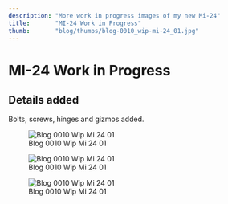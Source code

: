 ```yaml
---
description: "More work in progress images of my new Mi-24"
title:       "MI-24 Work in Progress"
thumb:       "blog/thumbs/blog-0010_wip-mi-24_01.jpg"
---
```


MI-24 Work in Progress
======================

Details added
-------------

Bolts, screws, hinges and gizmos added.

![Blog 0010 Wip Mi 24 01](/images/blog/blog-0010_wip-mi-24_01.jpg)

![Blog 0010 Wip Mi 24 01](/images/blog/blog-0010_wip-mi-24_02.jpg)

![Blog 0010 Wip Mi 24 01](/images/blog/blog-0010_wip-mi-24_03.jpg)
